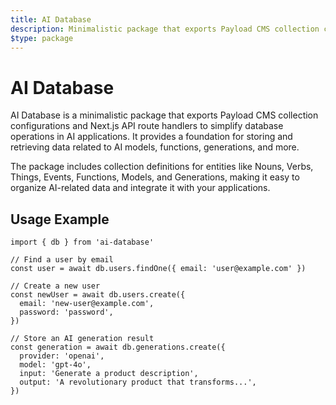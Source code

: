 ```yaml
---
title: AI Database
description: Minimalistic package that exports Payload CMS collection configurations and Next.js API route handlers
$type: package
---
```


# AI Database

AI Database is a minimalistic package that exports Payload CMS collection configurations and Next.js API route handlers to simplify database operations in AI applications. It provides a foundation for storing and retrieving data related to AI models, functions, generations, and more.

The package includes collection definitions for entities like Nouns, Verbs, Things, Events, Functions, Models, and Generations, making it easy to organize AI-related data and integrate it with your applications.

## Usage Example

```tsx
import { db } from 'ai-database'

// Find a user by email
const user = await db.users.findOne({ email: 'user@example.com' })

// Create a new user
const newUser = await db.users.create({
  email: 'new-user@example.com',
  password: 'password',
})

// Store an AI generation result
const generation = await db.generations.create({
  provider: 'openai',
  model: 'gpt-4o',
  input: 'Generate a product description',
  output: 'A revolutionary product that transforms...',
})
```
